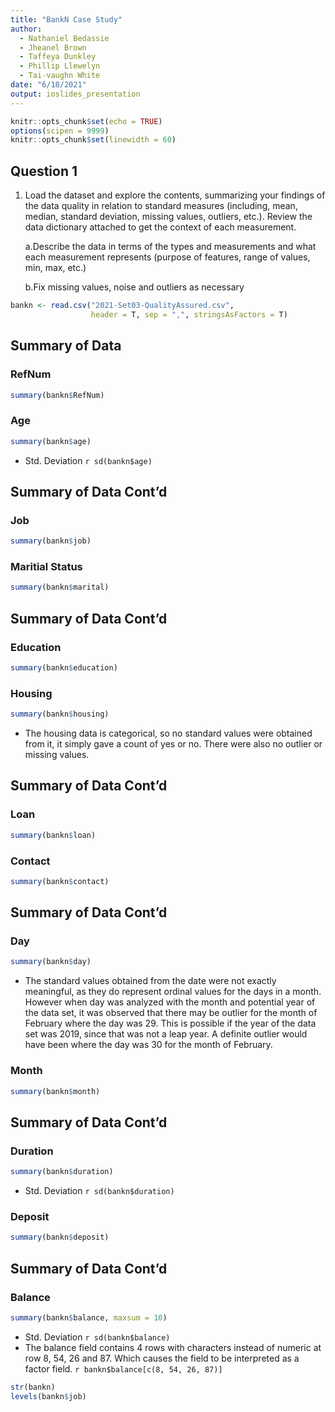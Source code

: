 ```yaml
---
title: "BankN Case Study"
author: 
  - Nathaniel Bedassie
  - Jheanel Brown
  - Taffeya Dunkley
  - Phillip Llewelyn
  - Tai-vaughn White
date: "6/18/2021"
output: ioslides_presentation
---
```


```r
knitr::opts_chunk$set(echo = TRUE)
options(scipen = 9999)
knitr::opts_chunk$set(linewidth = 60)
```

## Question 1
1. Load the dataset and explore the contents, summarizing your findings of the data quality in
relation to standard measures (including, mean, median, standard deviation, missing values,
outliers, etc.). Review the data dictionary attached to get the context of each measurement.

    a.Describe the data in terms of the types and measurements and what each measurement
represents (purpose of features, range of values, min, max, etc.)

    b.Fix missing values, noise and outliers as necessary
    
```r
bankn <- read.csv("2021-Set03-QualityAssured.csv", 
                  header = T, sep = ",", stringsAsFactors = T)
```

## Summary of Data 

### RefNum
```r
summary(bankn$RefNum)
```


### Age
```r
summary(bankn$age)
```
- Std. Deviation
`r sd(bankn$age)`

## Summary of Data Cont'd

### Job
```r
summary(bankn$job)
```

### Maritial Status
```r
summary(bankn$marital)
```

## Summary of Data Cont'd

### Education 
```r
summary(bankn$education)
```


### Housing
```r
summary(bankn$housing)
```
- The housing data is categorical, so no standard values were obtained from it, it simply gave a count of yes or no. There were also no outlier or missing values.

## Summary of Data Cont'd

### Loan
```r
summary(bankn$loan)
```


### Contact
```r
summary(bankn$contact)
```


## Summary of Data Cont'd

### Day
```r
summary(bankn$day)
```
- The standard values obtained from the date were not exactly meaningful, as they do represent ordinal values for the days in a month. However when day was analyzed with the month and potential year of the data set, it was observed that there may be outlier for the month of February where the day was 29. This is possible if the year of the data set was 2019, since that was not a leap year. A definite outlier would have been where the day was 30 for the month of February. 

### Month
```r
summary(bankn$month)
```

## Summary of Data Cont'd

### Duration
```r
summary(bankn$duration)
```
- Std. Deviation
`r sd(bankn$duration)`


### Deposit
```r
summary(bankn$deposit)
```

## Summary of Data Cont'd

### Balance
```r
summary(bankn$balance, maxsum = 10)
```
- Std. Deviation
`r sd(bankn$balance)`
- The balance field contains 4 rows with characters instead of numeric 
  at row 8, 54, 26 and 87. Which causes the field to be interpreted as a factor field.
`r bankn$balance[c(8, 54, 26, 87)]`



```r
str(bankn)
levels(bankn$job)
```










